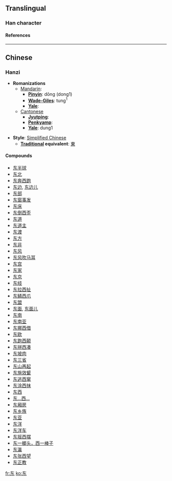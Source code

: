 {{see|東}}<!-- may be replaced by zh-forms -->

==Translingual==
===Han character===
{{Han char|rad=一|as=04|sn=5|so=|four=|canj=大木 (KD)|cmean=[[east]], [[eastern]], [[eastward]]}}
====References====
{{Han ref|kx=0078.021|hdz=10017.050|uh=4E1C|ud=19996}}

----
==Chinese==
===Hanzi===


* '''Romanizations'''
** [[Mandarin]]:
*** '''[[Pinyin]]''': dōng (dong1)
*** '''[[Wade-Giles]]''': tung<sup>1</sup>
*** '''[[Yale]]''': 
**[[Cantonese]]
***'''[[Jyutping]]''':
***'''[[Penkyamp]]''': 
***'''[[Yale]]''': dung1

* '''Style''': [[Simplified Chinese]] 
** '''[[Traditional Chinese|Traditional]] equivalent''': [[東]]

====Compounds====
*[[东半球]]
*[[东北]]
*[[东奔西跑]]
*[[东边]], [[东边儿]]
*[[东部]]
*[[东窗事发]]
*[[东床]]
*[[东倒西歪]]
*[[东道]]
*[[东道主]]
*[[东渡]]
*[[东方]]
*[[东非]]
*[[东风]]
*[[东风吹马耳]]
*[[东宫]]
*[[东家]]
*[[东京]]
*[[东经]]
*[[东拉西扯]]
*[[东鳞西爪]]
*[[东盟]]
*[[东面]], [[东面儿]]
*[[东南]]
*[[东南亚]]
*[[东挪西借]]
*[[东欧]]
*[[东跑西颠]]
*[[东拼西凑]]
*[[东坡肉]]
*[[东三省]]
*[[东山再起]]
*[[东施效颦]]
*[[东逃西窜]]
*[[东涂西抹]]
*[[东西]]
*[[东…西…]]
*[[东厢房]]
*[[东乡族]]
*[[东亚]]
*[[东洋]]
*[[东洋车]]
*[[东摇西摆]]
*[[东一榔头，西一棒子]]
*[[东瀛]]
*[[东张西望]]
*[[东正教]]







[[fr:东]]
[[ko:东]]